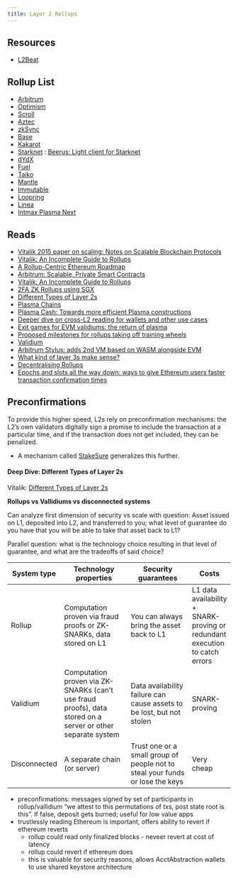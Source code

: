 ```yaml
---
title: Layer 2 Rollups
---
```


## Resources

- [L2Beat](https://l2beat.com/scaling/summary)

## Rollup List

- [Arbitrum](https://arbitrum.io/)
- [Optimism](https://www.optimism.io/)
- [Scroll](https://scroll.io/)
- [Aztec](https://aztec.network/)
- [zkSync](https://zksync.io/)
- [Base](https://base.org/)
- [Kakarot](https://www.kakarot.org/)
- [Starknet](https://www.starknet.io/en) : [Beerus: Light client for Starknet](https://github.com/eigerco/beerus)
- [dYdX](https://dydx.exchange/)
- [Fuel](https://www.fuel.network/)
- [Taiko](https://taiko.xyz/)
- [Mantle](https://www.mantle.xyz/)
- [Immutable](https://www.immutable.com/)
- [Loopring](https://loopring.org/#/)
- [Linea](https://linea.build/)
- [Intmax Plasma Next](https://www.intmax.io/plasmanext)

## Reads

- [Vitalik 2015 paper on scaling: Notes on Scalable Blockchain Protocols](https://github.com/vbuterin/scalability_paper/blob/master/scalability.pdf)
- [Vitalik: An Incomplete Guide to Rollups](https://vitalik.ca/general/2021/01/05/rollup.html)
- [A Rollup-Centric Ethereum Roadmap](https://ethereum-magicians.org/t/a-rollup-centric-ethereum-roadmap/4698)
- [Arbitrum: Scalable, Private Smart Contracts](https://www.usenix.org/system/files/conference/usenixsecurity18/sec18-kalodner.pdf)
- [Vitalik: An Incomplete Guide to Rollups](https://vitalik.ca/general/2021/01/05/rollup.html)
- [2FA ZK Rollups using SGX](https://ethresear.ch/t/2fa-zk-rollups-using-sgx/14462)
- [Different Types of Layer 2s](https://vitalik.ca/general/2023/10/31/l2types.html)
- [Plasma Chains](https://ethereum.org/en/developers/docs/scaling/plasma/)
- [Plasma Cash: Towards more efficient Plasma constructions](https://arxiv.org/abs/1911.12095)
- [Deeper dive on cross-L2 reading for wallets and other use cases](https://vitalik.ca/general/2023/06/20/deeperdive.html)
- [Exit games for EVM validiums: the return of plasma](https://vitalik.ca/general/2023/11/14/neoplasma.html)
- [Proposed milestones for rollups taking off training wheels](https://ethereum-magicians.org/t/proposed-milestones-for-rollups-taking-off-training-wheels/11571)
- [Validium](https://ethereum.org/en/developers/docs/scaling/validium/)
- [Arbitrum Stylus: adds 2nd VM based on WASM alongside EVM](https://docs.arbitrum.io/stylus/stylus-gentle-introduction)
- [What kind of layer 3s make sense?](https://vitalik.eth.limo/general/2022/09/17/layer_3.html)
- [Decentralising Rollups](https://collective.flashbots.net/t/decentralising-rollups/3680)
- [Epochs and slots all the way down: ways to give Ethereum users faster transaction confirmation times](https://vitalik.eth.limo/general/2024/06/30/epochslot.html)

## Preconfirmations

To provide this higher speed, L2s rely on preconfirmation mechanisms: the L2's own validators digitally sign a promise to include the transaction at a particular time, and if the transaction does not get included, they can be penalized. 

- A mechanism called [StakeSure](https://arxiv.org/abs/2401.05797) generalizes this further.



#### Deep Dive: Different Types of Layer 2s

Vitalik: [Different Types of Layer 2s](https://vitalik.ca/general/2023/10/31/l2types.html)

**Rollups vs Vallidiums vs disconnected systems**

Can analyze first dimension of security vs scale with question: Asset issued on L1, deposited into L2, and transferred to you; what level of guarantee do you have that you will be able to take that asset back to L1?

Parallel question: what is the technology choice resulting in that level of guarantee, and what are the tradeoffs of said choice?

| System type | Technology properties | Security guarantees | Costs |
|-------------|-----------------------|---------------------|-------|
| Rollup      | Computation proven via fraud proofs or ZK-SNARKs, data stored on L1 | You can always bring the asset back to L1 | L1 data availability + SNARK-proving or redundant execution to catch errors |
| Validium    | Computation proven via ZK-SNARKs (can't use fraud proofs), data stored on a server or other separate system | Data availability failure can cause assets to be lost, but not stolen | SNARK-proving |
| Disconnected | A separate chain (or server) | Trust one or a small group of people not to steal your funds or lose the keys | Very cheap |

- preconfirmations: messages signed by set of participants in rollup/vallidium "we attest to this permutations of txs, post state root is this". If false, deposit gets burned; useful for low value apps
- trustlessly reading Ethereum is important, offers ability to revert if ethereum reverts
    - rollup could read only finalized blocks - neveer revert at cost of latency
    - rollup could revert if ethereum does
    - this is valuable for security reasons, allows AcctAbstraction wallets to use shared keystore architecture

